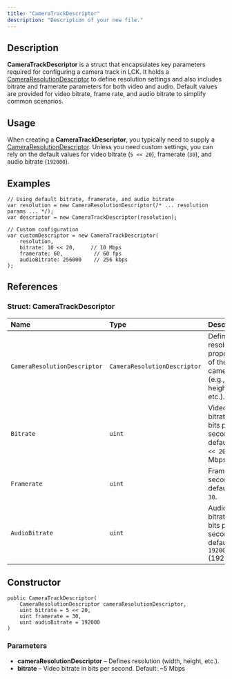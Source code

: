 ```yaml
---
title: "CameraTrackDescriptor"
description: "Description of your new file."
---
```


## Description

**CameraTrackDescriptor** is a struct that encapsulates key parameters required for configuring a camera track in LCK. It holds a [CameraResolutionDescriptor](/api-reference/cameraresolutiondescriptor) to define resolution settings and also includes bitrate and framerate parameters for both video and audio. Default values are provided for video bitrate, frame rate, and audio bitrate to simplify common scenarios.

## Usage

When creating a **CameraTrackDescriptor**, you typically need to supply a [CameraResolutionDescriptor](/api-reference/cameraresolutiondescriptor). Unless you need custom settings, you can rely on the default values for video bitrate (`5 << 20`), framerate (`30`), and audio bitrate (`192000`).

## Examples

```
// Using default bitrate, framerate, and audio bitrate
var resolution = new CameraResolutionDescriptor(/* ... resolution params ... */);
var descriptor = new CameraTrackDescriptor(resolution);

// Custom configuration
var customDescriptor = new CameraTrackDescriptor(
    resolution,
    bitrate: 10 << 20,     // 10 Mbps
    framerate: 60,          // 60 fps
    audioBitrate: 256000    // 256 kbps
);
```

## References

### Struct: CameraTrackDescriptor

| Name                         | Type                         | Description                                                                  |
| :--------------------------- | :--------------------------- | :--------------------------------------------------------------------------- |
| `CameraResolutionDescriptor` | `CameraResolutionDescriptor` | Defines the resolution properties of the camera (e.g., width, height, etc.). |
| `Bitrate`                    | `uint`                       | Video bitrate in bits per second; default is `5 << 20` (~5 Mbps).            |
| `Framerate`                  | `uint`                       | Frames per second; default is `30`.                                          |
| `AudioBitrate`               | `uint`                       | Audio bitrate in bits per second; default is `192000` (192 kbps).            |

## Constructor

```
public CameraTrackDescriptor(
    CameraResolutionDescriptor cameraResolutionDescriptor,
    uint bitrate = 5 << 20,
    uint framerate = 30,
    uint audioBitrate = 192000
)
```

### Parameters

- **cameraResolutionDescriptor** – Defines resolution (width, height, etc.).
- **bitrate** – Video bitrate in bits per second. Default: ~5 Mbps